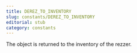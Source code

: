 ```yaml
---
title: DEREZ_TO_INVENTORY
slug: constants/DEREZ_TO_INVENTORY
editorial: stub
category: constants
---
```


<LSLConstant
	name="DEREZ_TO_INVENTORY"
	type="integer"
	value="2"
/>

The object is returned to the inventory of the rezzer.
